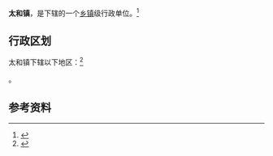 {{中国乡级行政区|21/07/26/116/000}}

'''太和镇'''，是{{PRC admin/fullname|21/07/26/116/000|3}}下辖的一个[[乡镇|乡镇]]级行政单位。<ref>{{PRC admin/ref sgc|{{PRC admin/parent|21/07/26/116/000}}}}</ref>

== 行政区划 ==

太和镇下辖以下地区：<ref>{{PRC admin/ref sgc|21/07/26/116/000}}</ref>

{{PRC admin/children|21/07/26/116/000}}。

== 参考资料 ==

{{reflist}}

{{行政区划小作品}}
{{PRC admin/navcat|21/07/26/116/000}}